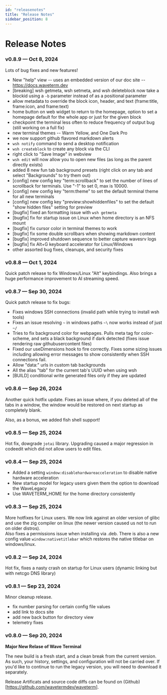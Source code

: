 ```yaml
---
id: "releasenotes"
title: "Release Notes"
sidebar_position: 8
---
```


# Release Notes

### v0.8.9 &mdash; Oct 8, 2024

Lots of bug fixes and new features!

* New "help" view -- uses an embedded version of our doc site -- https://docs.waveterm.dev
* [breaking] wsh getmeta, wsh setmeta, and wsh deleteblock now take a blockid using a `-b` parameter instead of as a positional parameter
* allow metadata to override the block icon, header, and text (frame:title, frame:icon, and frame:text)
* home button on web widget to return to the homepage, option to set a homepage default for the whole app or just for the given block
* checkpoint the terminal less often to reduce frequency of output bug (still working on a full fix)
* new terminal themes -- Warm Yellow, and One Dark Pro
* we now support github flavored markdown alerts
* `wsh notify` command to send a desktop notification
* `wsh createblock` to create any block via the CLI
* right click to "Save Image" in webview
* `wsh edit` will now allow you to open new files (as long as the parent directly exists)
* added 8 new fun tab background presets (right click on any tab and select "Backgrounds" to try them out)
* [config] new config key "term:scrollback" to set the number of lines of scrollback for terminals.  Use "-1" to set 0, max is 10000.
* [config] new config key "term:theme" to set the default terminal theme for all new terminals
* [config] new config key "preview:showhiddenfiles" to set the default "show hidden files" setting for preview
* [bugfix] fixed an formatting issue with `wsh getmeta`
* [bugfix] fix for startup issue on Linux when home directory is an NFS mount
* [bugfix] fix cursor color in terminal themes to work
* [bugfix] fix some double scrollbars when showing markdown content
* [bugfix] improved shutdown sequence to better capture wavesrv logs
* [bugfix] fix Alt+G keyboard accelerator for Linux/Windows
* other assorted bug fixes, cleanups, and security fixes


### v0.8.8 &mdash; Oct 1, 2024

Quick patch release to fix Windows/Linux "Alt" keybindings.  Also brings a huge performance improvement to AI streaming speed.

### v0.8.7 &mdash; Sep 30, 2024

Quick patch release to fix bugs:

* Fixes windows SSH connections (invalid path while trying to install wsh tools)
* Fixes an issue resolving `~` in windows paths `~\` now works instead of just `~/`
* Tries to fix background color for webpages.  Pulls meta tag for color-scheme, and sets a black background if dark detected (fixes issue rendering raw githubusercontent files)
* Fixed our useDimensions hook to fire correctly. Fixes some sizing issues including allowing error messages to show consistently when SSH connections fail.
* Allow "data:" urls in custom tab backgrounds
* All the alias "tab" for the current tab's UUID when using wsh
* [BUILD] conditional write generated files only if they are updated

### v0.8.6 &mdash; Sep 26, 2024

Another quick hotfix update. Fixes an issue where, if you deleted all of the tabs in a window, the window would be restored on next startup as completely blank.

Also, as a bonus, we added fish shell support!

### v0.8.5 &mdash; Sep 25, 2024

Hot fix, dowgrade `jotai` library.  Upgrading caused a major regression in codeedit which did not allow
users to edit files.

### v0.8.4 &mdash; Sep 25, 2024

* Added a setting `window:disablehardwareacceleration` to disable native hardware acceleration
* New startup model for legacy users given them the option to download the WaveLegacy
* Use WAVETERM_HOME for the home directory consistently

### v0.8.3 &mdash; Sep 25, 2024

More hotfixes for Linux users.  We now link against an older version of glibc and use
the zig compiler on linux (the newer version caused us not to run on older distros).  
Also fixes a permissions issue when installing via .deb.  There is also a new config value
`window:nativetitlebar` which restores the native titlebar on windows/linux.


### v0.8.2 &mdash; Sep 24, 2024

Hot fix, fixes a nasty crash on startup for Linux users (dynamic linking but with netcgo DNS library)

### v0.8.1 &mdash; Sep 23, 2024

Minor cleanup release.

* fix number parsing for certain config file values
* add link to docs site
* add new back button for directory view
* telemetry fixes

### v0.8.0 &mdash; Sep 20, 2024

**Major New Relase of Wave Terminal**

The new build is a fresh start, and a clean break from the current version. As such, your history, settings, and configuration will not be carried over. If you'd like to continue to run the legacy version, you will need to download it separately.


Release Artificats and source code diffs can be found on (Github)[https://github.com/wavetermdev/waveterm].
